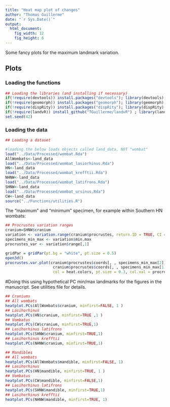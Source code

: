 ```yaml
---
title: "Heat map plot of changes"
author: "Thomas Guillerme"
date: "`r Sys.Date()`"
output:
  html_document:
    fig_width: 12
    fig_height: 6
---
```


Some fancy plots for the maximum landmark variation.

## Plots 

### Loading the functions

```r
## Loading the libraries (and installing if necessary)
if(!require(devtools)) install.packages("devtools"); library(devtools)
if(!require(geomorph)) install.packages("geomorph"); library(geomorph)
if(!require(dispRity)) install.packages("dispRity"); library(dispRity)
if(!require(landvR)) install_github("TGuillerme/landvR") ; library(landvR)
set.seed(42)
```


### Loading the data

```r
## Loading a dataset

#loading the below loads objects called land_data, NOT "wombat"
load("../Data/Processed/wombat.Rda")
AllWombats<-land_data
load("../Data/Processed/wombat_lasiorhinus.Rda")
HN<-land_data
load("../Data/Processed/wombat_krefftii.Rda")
NHNW<-land_data
load("../Data/Processed/wombat_latifrons.Rda")
SHNW<-land_data
load("../Data/Processed/wombat_ursinus.Rda")
CW<-land_data
source("../Functions/utilities.R")

```

The "maximum" and "minimum" specimen, for example within Southern HN wombats:

```r
## Procrustes variation ranges
cranium=SHNW$cranium
variation <- variation.range(cranium$procrustes, return.ID = TRUE, CI = 0.5)
specimens_min_max <- variation$min.max
procrustes_var <- variation$range[,1]
```

```r
gridPar = gridPar(pt.bg = "white", pt.size = 0.5)
open3d()
procrustes.var.plot(cranium$procrustes$coords[, , specimens_min_max[2]],
                     cranium$procrustes$coords[, , specimens_min_max[1]],
                     col = heat.colors, pt.size = 0.3, col.val = procrustes_var)
```


#Doing this using hypothetical PC min/max landmarks for the figures in the manuscript. See utilities file for details. 

```r
## Craniums
## All wombats
heatplot.PCs(AllWombats$cranium, minfirst=FALSE, 1 )
## Lasihorhinus
heatplot.PCs(HN$cranium, minfirst=TRUE ,1 )
## Vombatus
heatplot.PCs(CW$cranium, minfirst=TRUE,1)
## Lasihorhinus latifrons
heatplot.PCs(SHNW$cranium, minfirst=TRUE,1)
## Lasihorhinus krefftii
heatplot.PCs(NHNW$cranium, minfirst=TRUE,1)

## Mandibles
## All wombats
heatplot.PCs(AllWombats$mandible, minfirst=FALSE, 1)
## Lasihorhinus
heatplot.PCs(HN$mandible, minfirst=TRUE, 1 )
## Vombatus
heatplot.PCs(CW$mandible, minfirst=FALSE,1)
## Lasihorhinus latifrons
heatplot.PCs(SHNW$mandible, minfirst=TRUE,1)
## Lasihorhinus krefftii
heatplot.PCs(NHNW$mandible, minfirst=TRUE, 1)
```

